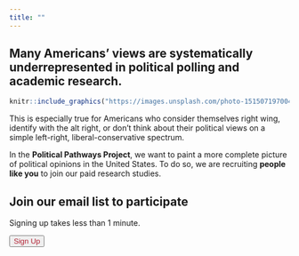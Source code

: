 ```yaml
---
title: ""
---
```


<head>
<script>
  document.addEventListener("DOMContentLoaded", function() {
    document.title = "Sign Up";
  });
</script>

<script>
$(document).ready(function() {
  $('#signup-button').click(function() {
    // Create the modal pop-up
    $('<div>').attr('id', 'myModal')
               .addClass('modal')
               .appendTo('body')
               .fadeIn();

    // Create the content container
    $('<div>').addClass('modal-content')
               .appendTo('.modal');

    // Add the paragraphs of scrollable text
        $('<p>').text('Project Title: Political Pathways Project Panel Recruitment').appendTo('.modal-content');
        $('<p>').text('Principal Investigator: Carly Wayne, Taylor Carlson, Erin Rossiter').appendTo('.modal-content');
        $('<p>').text('Research Team Contact: Carly Wayne, Taylor Carlson, Erin Rossiter (politicalpathways@gmail.com)').appendTo('.modal-content');
        $('<p>').text('This consent form describes the research study and helps you decide if you want to participate.  It provides important information about what you will be asked to do during the study, about the risks and benefits of the study, and about your rights and responsibilities as a research participant.').appendTo('.modal-content');
        $('<p>').text('KEY INFORMATION').appendTo('.modal-content');
        $('<p>').text('The first section of this document contains some key points that the research team thought you would find important. The research study is described in more detail after this section.').appendTo('.modal-content');
        $('<p>').text('This is a research study conducted by Carly Wayne, Taylor Carlson, and Erin Rossiter, having to do with understanding how people develop and change their political views and what influences political views.  We primarily focus on political views that are outside the "mainstream" typically studied by other researchers. You should carefully consider the information in this consent document and discuss it with the research team. Be sure you understand why you might want to participate, or why you might not want to participate. You may choose to participate or not. Before you decide whether to be in this study, you may wish to consider other options that are available to you.  Instead of being in this study, you could choose not to participate.').appendTo('.modal-content');
        $('<p>').text('If you agree and sign this consent, you will be volunteering to participate in the research study. All of the information below will be explained and is listed in more detail in the consent document below. You can obtain a copy of this consent document by copying and pasting the text to store or print for yourself. You can also email the research team and we can email you a copy.').appendTo('.modal-content');
        $('<p>').text('How will this study affect me?').appendTo('.modal-content');
        
    // Add the bulleted list
    var ul = $('<ul>').appendTo('.modal-content');
    $('<li>').text('The purpose of this study is to create a panel of participants who are interested in participating in future research studies. Future research studies will be aimed at understanding what influences people\'s political views and whether they change over time.').appendTo(ul);
    $('<li>').text('As a voluntary participant, you will be asked to spend less than one minute completing this signup survey. If you decide to sign up to participate in future studies, those future studies could take between 5 and 20 minutes to complete.').appendTo(ul);
    $('<li>').text('You were selected because you are 18 years or older and reside in the United States.').appendTo(ul);
    $('<li>').text('You will be in this study for approximately one year. By signing up to participate now, we may contact you to invite you to participate in other studies over the next year. Each of these future studies will take between 5 and 20 minutes to complete. You may choose to unsubscribe and leave the study at any time and you may decline our invitations to participate in future studies.').appendTo(ul);
    $('<li>').text('You will need to complete the studies online using a laptop, desktop, phone, or tablet with internet access.').appendTo(ul);
    $('<li>').text('The main risks to you are loss of privacy. Although we securely collect and store data you provide in our surveys and promptly remove any personally identifying information, there is still a risk that information you provide online could be lost or hacked. More detail about risks is provided below.').appendTo(ul);
    $('<li>').text('We don\'t expect this study to benefit you directly, but it will help us understand how people form their political views, especially when political views are outside the mainstream. This will help create a more representative understanding of politics in the United States and could help address many social problems with governance.').appendTo(ul);
    $('<li>').text('You will not be paid for signing up to participate in future studies. However, if we invite you back to participate in a study over the next year, you will be entered into a raffle to win up to $500 gift cards. You will not have costs for signing up to participate in future studies or for ultimately participating in studies in the future.').appendTo(ul);
    $('<li>').text('If you withdraw from the study, the research team may continue to use information already collected about you in this study.').appendTo(ul);
    
    $('<p>').text('The rest of this document provides more details about the study.').appendTo('.modal-content');
    $('<p>').text('WHAT IS THE PURPOSE OF THIS STUDY?').appendTo('.modal-content');
    $('<p>').text('This is a research study. We invite you to participate in this research study because you are over the age of 18 and reside in the United States.').appendTo('.modal-content');
    $('<p>').text('The purpose of this research study is to understand how people develop their political views and how they change over time. We are particularly interested in political views that are outside the "mainstream." Our goal in this study is to develop a pool of people with a wider range of political views who might be interested in participating in other survey studies in the future.').appendTo('.modal-content');
    $('<p>').text('WHAT WILL HAPPEN DURING THIS STUDY?').appendTo('.modal-content');
    $('<p>').text('As a participant in this study, you will be asked to answer two questions about your political views. Then, we will ask you to provide an email address at which we can contact you to invite you to participate in future research studies over the next year. Finally, we will ask if you would like to provide the email addresses for any friends or family members you think might also be interested in signing up to participate in future research studies.').appendTo('.modal-content');
    $('<p>').text('The study will take place online. You can complete the survey, which will take less than one minute to complete, on any device, such as a laptop, desktop, phone, or tablet.').appendTo('.modal-content');
    $('<p>').text('You are free to skip any questions that you would prefer not to answer.').appendTo('.modal-content');
    $('<p>').text('WILL YOU SAVE MY RESEARCH DATA TO USE IN FUTURE RESEARCH STUDIES?').appendTo('.modal-content');
    $('<p>').text('The data we are obtaining in this study may be made available for studies going on right now as well as studies that are conducted in the future. These studies may be done by researchers at Washington University, other research centers and institutions, or private companies involved in research.').appendTo('.modal-content');
    $('<p>').text('We may also share your research data with large data repositories (a repository is a database of information) for use by others, such as the research community, institutions, private companies and the general public. If your individual research data is placed in one of these repositories, your name and other identifying information will be removed. All reasonable precautions will be taken to protect your privacy and confidentiality. Necessary approvals will be obtained to use the data. Certain summary information may be available to the general public.').appendTo('.modal-content');
    $('<p>').text('These studies may provide additional information that will be helpful in understanding political views. It is unlikely that what we learn from these studies will have a direct benefit to you. By allowing us to use your data you give up any property rights you may have in the data. We will protect the confidentiality of your information to the extent possible.').appendTo('.modal-content');
    $('<p>').text('If you change your mind and do not want us to store and use your data for future research you should contact the research team member identified at the top of this document. The data will no longer be used for research purposes. However, if some research with your data has already been completed, the information from that research may still be used. Also, if the data has been shared with other researchers it might not be possible to withdraw the data to the extent it has been shared.').appendTo('.modal-content');
    $('<p>').text('HOW MANY PEOPLE WILL PARTICIPATE?').appendTo('.modal-content');
    $('<p>').text('Approximately 3,000 people will take part in this study conducted by investigators at Washington University and the University of Notre Dame.').appendTo('.modal-content');
    $('<p>').text('HOW LONG WILL I BE IN THIS STUDY?').appendTo('.modal-content');
    $('<p>').text('If you agree to take part in this study, your involvement will last for approximately one year. It will take less than one minute to complete this survey in which you can sign up to participate in future studies. We may contact you at the email address you provide over the course of the next year to invite you to participate in other studies, which will take between 5 and 20 minutes to complete. We anticipate sending three emails for each study you are invited to complete and you could be invited to complete up to four studies.').appendTo('.modal-content');
    $('<p>').text('WHAT ARE THE RISKS OF THIS STUDY?').appendTo('.modal-content');
    $('<p>').text('You may experience one or more of the risks indicated below from being in this study. In addition to these, there may be other unknown risks, or risks that we did not anticipate, associated with being in this study.').appendTo('.modal-content');
    $('<p>').text('There are no known or foreseeable psychological, emotional, or physical risks to participating in this study. The main risk of participating in this study is a loss of privacy. One risk of participating in this study is that confidential information about you may be accidentally disclosed. We will use our best efforts to keep the information about you secure. Please see the section in this consent form titled "How will you keep my information confidential?" for more information.').appendTo('.modal-content');
    $('<p>').text('WHAT ARE THE BENEFITS OF THIS STUDY?').appendTo('.modal-content');
    $('<p>').text('You will not benefit from being in this study.').appendTo('.modal-content');
    $('<p>').text('However, we hope that, in the future, other people might benefit from this study because the results from this study will improve our understanding of what shapes people’s political opinions and what influences them.').appendTo('.modal-content');
    $('<p>').text('WHAT OTHER OPTIONS ARE THERE?').appendTo('.modal-content');
    $('<p>').text('The alternative to participating in this study is to not participate.').appendTo('.modal-content');
    $('<p>').text('WILL IT COST ME ANYTHING TO BE IN THIS STUDY?').appendTo('.modal-content');
    $('<p>').text('You will not have any costs for being in this research study.').appendTo('.modal-content');
    $('<p>').text('WILL I BE PAID FOR PARTICIPATING?').appendTo('.modal-content');
    $('<p>').text('You will not be paid for being in this research study. However, by participating in this study, you are signing up to be invited to participate in future studies for which you could be paid.').appendTo('.modal-content');
    $('<p>').text('WHO IS FUNDING THIS STUDY?').appendTo('.modal-content');
    $('<p>').text('The National Science Foundation is funding this research study. This means that the Washington University is receiving payments from the National Science Foundation to support the activities that are required to conduct the study. No one on the research team will receive a direct payment or increase in salary from the National Science Foundation for conducting this study.').appendTo('.modal-content');
    $('<p>').text('HOW WILL YOU KEEP MY INFORMATION CONFIDENTIAL?').appendTo('.modal-content');
    $('<p>').text('Other people such as those listed below may become aware of your participation in this study and may inspect and copy records pertaining to this research. Some of these records could contain information that personally identifies you. We will keep your participation in this research study confidential to the extent permitted by law.').appendTo('.modal-content');
    
    // Add the bulleted list
    var ul = $('<ul>').appendTo('.modal-content');
    $('<li>').text('Government representatives (including the Office for Human Research Protections) to complete federal or state responsibilities').appendTo(ul);
    $('<li>').text('University representatives to complete University responsibilities').appendTo(ul);
    $('<li>').text('Washington University’s Institutional Review Board (a committee that oversees the conduct of research involving human participants) and the Human Research Protection Office. The Institutional Review Board has reviewed and approved this study.').appendTo(ul);

    $('<p>').text('Any report or article that we write will not include information that can directly identify you. The journals that publish these reports or articles require that we share your information that was collected for this study with others to make sure the results of this study are correct and help develop new ideas for research. Your information will be shared in a way that cannot directly identify you.').appendTo('.modal-content');
    $('<p>').text('To help protect your confidentiality, we will store the data in encrypted, secure, password-protected files that only the research team can access. Should you be invited to participate in future studies, your email address will never be stored with your responses to future surveys. Upon completion of the studies, we will delete all records of your email addresses and will only store anonymized data.').appendTo('.modal-content');
    
    
    
    $('<p>').text('IS BEING IN THIS STUDY VOLUNTARY?').appendTo('.modal-content');
    
    
    $('<p>').text('Taking part in this research study is completely voluntary. You may choose not to take part at all. If you decide to be in this study, you may stop participating at any time. Any data that was collected as part of your participation in the study will remain as part of the study records and cannot be removed.').appendTo('.modal-content');
    $('<p>').text('If you decide not to be in this study, or if you stop participating at any time, you won’t be penalized or lose any benefits for which you otherwise qualify.').appendTo('.modal-content');
    $('<p>').text('WHAT IF I DECIDE TO WITHDRAW FROM THE STUDY?').appendTo('.modal-content');
    $('<p>').text('You may withdraw by telling the study team you are no longer interested in participating in the study.').appendTo('.modal-content');
    $('<p>').text('WHAT IF I HAVE QUESTIONS?').appendTo('.modal-content');
    $('<p>').text('We encourage you to ask questions. If you have any questions about the research study itself, please contact: Carly Wayne, Taylor Carlson, or Erin Rossiter at politicalpathways\@gmail.com. If you feel that you have been harmed in any way by your participation in this study, please contact: Carly Wayne, Taylor Carlson, or Erin Rossiter at politicalpathways\@gmail.com.').appendTo('.modal-content');
    $('<p>').text('If you have questions, concerns, or complaints about your rights as a research participant please contact the Human Research Protection Office at 1-(800)-438-0445, or email hrpo\@wustl.edu. General information about being a research participant can be found on the Human Research Protection Office web site, hrpo.wustl.edu. To offer input about your experiences as a research participant or to speak to someone other than the research staff, call the Human Research Protection Office at the number above.').appendTo('.modal-content');
    $('<p>').text('This consent form is not a contract. It is a written explanation of what will happen during the study if you decide to participate. You are not waiving any legal rights by agreeing to participate in this study.').appendTo('.modal-content');
    $('<p>').text('By clicking "I consent to participate in this study," you are indicating that this research study has been explained to you, that your questions have been answered, and that you agree to take part in this study. You are also acknowledging that you are at least 18 years old. You may retain a copy of this form by downloading this document to save on your machine or printing this page.').appendTo('.modal-content');



    
// Create the footer container
    $('<div>').addClass('modal-footer')
               .appendTo('.modal-content');

    // Add the linked text in the footer
    $('<a>').attr('href', 'https://redcap.wustl.edu/redcap/surveys/?s=KMNMHFHFPMD4LJRH')
            .text('I consent. Continue to signup.')
            .appendTo('.modal-footer');

    // Close the modal when clicking outside of the content
    $('.modal').click(function() {
      $(this).fadeOut(function() {
        $(this).remove();
      });
    });
  });
});
</script>
</head>




## Many Americans' views are systematically underrepresented in political polling and academic research.

```r
knitr::include_graphics("https://images.unsplash.com/photo-1515071970049-680dbd2a2339?ixlib=rb-4.0.3&ixid=M3wxMjA3fDB8MHxwaG90by1wYWdlfHx8fGVufDB8fHx8fA%3D%3D&auto=format&fit=crop&w=1170&q=80)")
```

This is especially true for Americans who consider themselves right wing, identify with the alt right, or don't think about their political views on a simple left-right, liberal-conservative spectrum.
  
In the **Political Pathways Project**, we want to paint a more complete picture of political opinions in the United States.  To do so, we are recruiting **people like you** to join our paid research studies.




## Join our email list to participate

Signing up takes less than 1 minute.

<button id="signup-button" class="signup-button" type="button" style="color: #B22234;">
Sign Up
</button>
